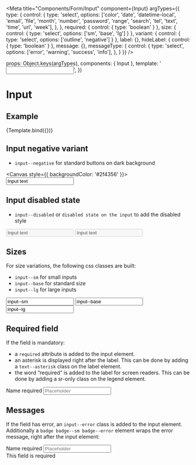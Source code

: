 
<Meta
  title="Components/Form/Input"
  component={Input}
  argTypes={{
    type: {
      control: {
        type: 'select',
        options: ['color', 'date', 'datetime-local', 'email', 'file', 'month', 'number', 'password', 'range', 'search', 'tel', 'text', 'time', 'url', 'week'],
      },
    },
    required:   { control: { type: 'boolean' } },
    size: { control: { type: 'select', options: ['sm', 'base', 'lg'] } },
    variant: { control: { type: 'select', options: ['outline', 'negative'] } },
    label: {},
    hideLabel:   { control: { type: 'boolean' } },
    message: {},
    messageType: {
      control: {
        type: 'select',
        options: ['error', 'warning', 'success', 'info'],
      },
    }
  }}
/>

  props: Object.keys(argTypes),
  components: { Input },
  template: '<Input :type="type" :required="required" :variant="variant" :size="size" :label="label" :hideLabel="hideLabel" :placeholder="placeholder" :value="value" :id="id" :min="min" :max="max" :step="step" :message="message" :messageType="messageType" />',
})

# Input

## Example

<Canvas>
  <Story
    name="Example"
    args={{
      type: 'outline',
      size: 'base',
      label: 'Label',
      hideLabel: false,
      placeholder: 'Placeholder',
      value: undefined,
      id: 'my-id',
      min: undefined,
      max: undefined,
      step: undefined,
      message: undefined,
      messageType: 'error'
    }}
  >
    {Template.bind({})}
  </Story>
</Canvas>

<ArgsTable story="Example" />

## Input negative variant

- `input--negative` for standard buttons on dark background

<Canvas style={{ backgroundColor: '#2f4356' }}>
  <input class="input--negative input--base" value="Input text" />
</Canvas>

## Input disabled state

- `input--disabled` or `disabled state on the input` to add the disabled style

<Canvas>
  <input class="input--outline input--base" disabled value="Input text" />
  <input class="input--negative input--base" disabled value="Input text" />
</Canvas>

## Sizes

For size variations, the following css classes are built:

- `input--sm` for small inputs
- `input--base` for standard size
- `input--lg` for large inputs

<Canvas>
  <input class="input--outline input--sm" value="input--sm" />
  <input class="input--outline input--base" value="input--base" />
  <input class="input--outline input--lg" value="input--lg" />
</Canvas>

## Required field

If the field is mandatory:
- a `required` attribute is added to the input element.
- an asterisk is displayed right after the label. This can be done by adding a `text--asterisk` class on the label element.
- the word “required“ is added to the label for screen readers. This can be done by adding a sr-only class on the legend element.

<Canvas>
<div class="form__group__input">
  <label for="my-id" class="text--base text--asterisk">
    Name <span class="sr-only">required</span>
  </label>
  <input
    type="text"
    id="my-id"
    name="my-id"
    placeholder="Placeholder"
    class="input--outline input--base"
    required
  />
</div>
</Canvas>

## Messages

If the field has error, an `input--error` class is added to the input element. Additionally
a `badge badge--sm badge--error` element wraps the error message, right after the input element:

<Canvas>
<div class="form__group__input">
  <label for="my-id" class="text--base text--asterisk">
    Name <span class="sr-only">required</span>
  </label>
  <input
    type="text"
    id="my-id"
    name="my-id"
    placeholder="Placeholder"
    class="input--outline input--base input--error"
    required
  />
  <div class="badge badge--sm badge--error">
    This field is required
  </div>
</div>
</Canvas>


